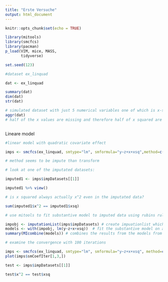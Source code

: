 ```yaml
---
title: "Erste Versuche"
output: html_document
---
```


```r
knitr::opts_chunk$set(echo = TRUE)
```



```r
library(mitools)
library(smcfcs)
library(pacman)
p_load(VIM, mice, MASS,
       tidyverse)

set.seed(123)
```


```r
#dataset ex_linquad

dat <- ex_linquad

summary(dat)
dim(dat)
str(dat)

# simulated dataset with just 5 numerical variables one of which is x-squared
aggr(dat)
# half of the x values are missing and therefore half of x squared are also missing



```



Lineare model

```r
#linear model with quadratic covariate effect

imps <- smcfcs(ex_linquad, smtype="lm", smformula="y~z+x+xsq",method=c("","","norm","x^2",""))

# method seems to be impute than transform

# look at one of the imputated datasets:

imputed1 <- imps$impDatasets[[1]]

imputed1 %>% view()

# is x squared always actually x^2 even in the imputated data?

sum(imputed1$x^2 == imputed1$xsq)

# use mitools to fit substantive model to imputed data using rubins rules

impobj <- imputationList(imps$impDatasets) # create impuationlist which can be used later in different MI routines
models <- with(impobj, lm(y~z+x+xsq))  # fit the substantive model on all 5 imputated datasets
summary(MIcombine(models)) # combines the results from the models from the different imputated datasets using rubins rules

# examine the convergence with 100 iterations 

imps <- smcfcs(ex_linquad, smtype="lm", smformula="y~z+x+xsq", method=c("","","norm","x^2",""),m=5,numit=100)
plot(imps$smCoefIter[1,3,])
```


```r
test <- imps$impDatasets[[1]]
```

```r
test$x^2 == test$xsq
```

